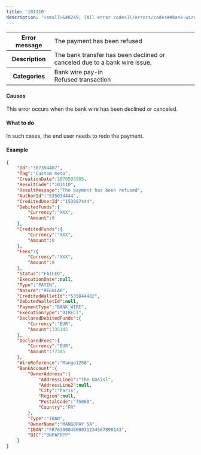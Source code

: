 ---
title: '101110'  
description: '<small>&#8249; [All error codes](/errors/codes##bank-wire)</small>'
---
  
<table>
    <tbody>
        <tr>
            <th class="header"><strong>Error message</strong></th>
            <td class="table-content">The payment has been refused</td>
        </tr>
        <tr>
            <th class="header"><strong>Description</strong></th>
            <td class="table-content">The bank transfer has been declined or canceled due to a bank wire issue.</td>
        </tr>
        <tr>
            <th class="header"><strong>Categories</strong></th>
            <td class="table-content">  
<div class="label">Bank wire pay-in</div>  
<div class="label">Refused transaction</div>
</td>
        </tr>
    </tbody>
</table>  

#### Causes  

This error occurs when the bank wire has been declined or canceled.  

#### What to do  

In such cases, the end user needs to redo the payment.  

#### Example  
```json API Response
{
    "Id":"307394487",
    "Tag":"Custom meta",
    "CreationDate":1670593985,
    "ResultCode":"101110",
    "ResultMessage":"The payment has been refused",
    "AuthorId":"535034444",
    "CreditedUserId":"153987444",
    "DebitedFunds":{
        "Currency":"XXX",
        "Amount":0
    },
    "CreditedFunds":{
        "Currency":"XXX",
        "Amount":0
    },
    "Fees":{
        "Currency":"XXX",
        "Amount":0
    },
    "Status":"FAILED",
    "ExecutionDate":null,
    "Type":"PAYIN",
    "Nature":"REGULAR",
    "CreditedWalletId":"535044402",
    "DebitedWalletId":null,
    "PaymentType":"BANK_WIRE",
    "ExecutionType":"DIRECT",
    "DeclaredDebitedFunds":{
        "Currency":"EUR",
        "Amount":335145
    },
    "DeclaredFees":{
        "Currency":"EUR",
        "Amount":77345
    },
    "WireReference":"Mango1258",
    "BankAccount":{
        "OwnerAddress":{
            "AddressLine1":"The Oasisl",
            "AddressLine2":null,
            "City":"Paris",
            "Region":null,
            "PostalCode":"75000",
            "Country":"FR"
        },
        "Type":"IBAN",
        "OwnerName":"MANGOPAY SA",
        "IBAN":"FR7630004000031234567890143",
        "BIC":"BNPAFRPP"
    }
}
```
